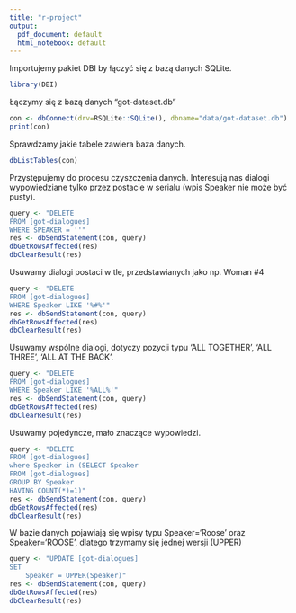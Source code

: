 ```yaml
---
title: "r-project"
output:
  pdf_document: default
  html_notebook: default
---
```


Importujemy pakiet DBI by łączyć się z bazą danych SQLite.
```r
library(DBI)
```

Łączymy się z bazą danych "got-dataset.db"
```r
con <- dbConnect(drv=RSQLite::SQLite(), dbname="data/got-dataset.db")
print(con)
```

Sprawdzamy jakie tabele zawiera baza danych.
```r
dbListTables(con)
```

Przystępujemy do procesu czyszczenia danych.
Interesują nas dialogi wypowiedziane tylko przez postacie w serialu (wpis Speaker nie może być pusty).
```r
query <- "DELETE
FROM [got-dialogues]
WHERE SPEAKER = ''"
res <- dbSendStatement(con, query)
dbGetRowsAffected(res)
dbClearResult(res)
```

Usuwamy dialogi postaci w tle, przedstawianych jako np. Woman #4
```r
query <- "DELETE
FROM [got-dialogues]
WHERE Speaker LIKE '%#%'"
res <- dbSendStatement(con, query)
dbGetRowsAffected(res)
dbClearResult(res)
```

Usuwamy wspólne dialogi, dotyczy pozycji typu 'ALL TOGETHER', 'ALL THREE', 'ALL AT THE BACK'.
```r
query <- "DELETE
FROM [got-dialogues]
WHERE Speaker LIKE '%ALL%'"
res <- dbSendStatement(con, query)
dbGetRowsAffected(res)
dbClearResult(res)
```


Usuwamy pojedyncze, mało znaczące wypowiedzi.
```r
query <- "DELETE
FROM [got-dialogues]
where Speaker in (SELECT Speaker
FROM [got-dialogues]
GROUP BY Speaker
HAVING COUNT(*)=1)"
res <- dbSendStatement(con, query)
dbGetRowsAffected(res)
dbClearResult(res)
```


W bazie danych pojawiają się wpisy typu Speaker='Roose' oraz Speaker='ROOSE', dlatego trzymamy się jednej wersji (UPPER)
```r
query <- "UPDATE [got-dialogues]
SET 
    Speaker = UPPER(Speaker)"
res <- dbSendStatement(con, query)
dbGetRowsAffected(res)
dbClearResult(res)
```
